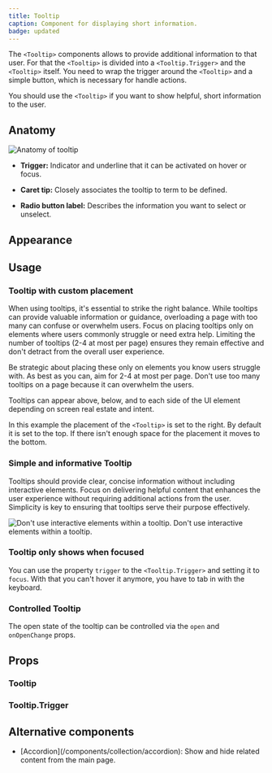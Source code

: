 ```yaml
---
title: Tooltip
caption: Component for displaying short information.
badge: updated
---
```


The `<Tooltip>` components allows to provide additional information to that user. For that the `<Tooltip>` is divided into a `<Tooltip.Trigger>` and the `<Tooltip>` itself. You need to wrap the trigger around the `<Tooltip>` and a simple button, which is necessary for handle actions.

You should use the `<Tooltip>` if you want to show helpful, short information to the user.

## Anatomy

<Image
  src="/tooltip/tooltip-anatomy.jpg"
  alt="Anatomy of tooltip"
  width={800}
  height={550}
  className="mx-auto block"
/>

- **Trigger:** Indicator and underline that it can be activated on hover or focus.

- **Caret tip:** Closely associates the tooltip to term to be defined.

- **Radio button label:** Describes the information you want to select or unselect.

## Appearance

<AppearanceDemo component={title} />

<AppearanceTable component={title} />

## Usage

### Tooltip with custom placement

When using tooltips, it's essential to strike the right balance. While tooltips can provide valuable information or guidance, overloading a page with too many can confuse or overwhelm users. Focus on placing tooltips only on elements where users commonly struggle or need extra help. Limiting the number of tooltips (2-4 at most per page) ensures they remain effective and don't detract from the overall user experience.

<GuidelineTiles>
  <Do>
    <Do.Description>
      Be strategic about placing these only on elements you know users struggle
      with. As best as you can, aim for 2-4 at most per page.
    </Do.Description>
  </Do>
  <Dont>
    <Dont.Description>
      Don't use too many tooltips on a page because it can overwhelm the users.
    </Dont.Description>
  </Dont>
</GuidelineTiles>

Tooltips can appear above, below, and to each side of the UI element depending on screen real estate and intent.

In this example the placement of the `<Tooltip>` is set to the right. By default it is set to the top. If there isn't enough space for the placement it moves to the bottom.

<ComponentDemo file="./tooltip-placement.demo.tsx" />

### Simple and informative Tooltip

Tooltips should provide clear, concise information without including interactive elements. Focus on delivering helpful content that enhances the user experience without requiring additional actions from the user. Simplicity is key to ensuring that tooltips serve their purpose effectively.

<Dont>
  <Dont.Figure>
    <Image
      width={700}
      height={700}
      unoptimized
      src="/tooltip/tooltip-dont-link.jpg"
      alt="Don't use interactive elements within a tooltip."
    />
  </Dont.Figure>
  <Dont.Description>
    Don't use interactive elements within a tooltip.
  </Dont.Description>
</Dont>

### Tooltip only shows when focused

You can use the property `trigger` to the `<Tooltip.Trigger>` and setting it to `focus`. With that you can't hover it anymore, you have to tab in with the keyboard.

<ComponentDemo file="./tooltip-focus.demo.tsx" />

### Controlled Tooltip

The open state of the tooltip can be controlled via the `open` and `onOpenChange` props.

<ComponentDemo file="./tooltip-pressed.demo.tsx" />

## Props

### Tooltip

<PropsTable component={title} />

### Tooltip.Trigger

<PropsTable component="TooltipTrigger" />

## Alternative components

<ul>
  <li>
    [Accordion](/components/collection/accordion): Show and hide related content
    from the main page.
  </li>
</ul>
